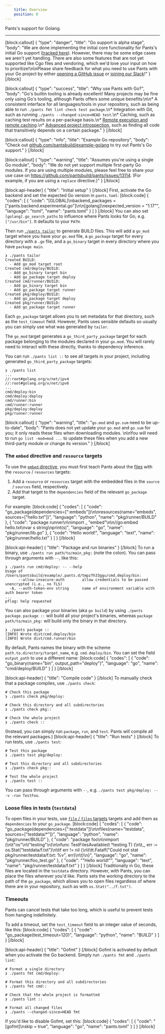 ```yaml
---
    title: Overview
    position: 0
---
```


Pants's support for Golang.

---

[block:callout]
{
  "type": "danger",
  "title": "Go support is alpha stage",
  "body": "We are done implementing the initial core functionality for Pants's initial Go support ([tracked here](https://github.com/pantsbuild/pants/projects/21)). However, there may be some edge cases we aren't yet handling. There are also some features that are not yet supported like Cgo files and vendoring, which we'd love your input on how to prioritize!\n\nPlease share feedback for what you need to use Pants with your Go project by either [opening a GitHub issue](https://github.com/pantsbuild/pants/issues/new/choose) or [joining our Slack](doc:community)!"
}
[/block]

[block:callout]
{
  "type": "success",
  "title": "Why use Pants with Go?",
  "body": "Go's builtin tooling is already excellent! Many projects may be fine only using Go's tooling, although Pants offers some unique benefits:\n\n* A consistent interface for all languages/tools in your repository, such as being able to run `./pants fmt lint check test package`.\n* Integration with Git, such as running `./pants --changed-since=HEAD test`.\n* Caching, such as caching test results on a per-package basis.\n* [Remote execution and remote caching](doc:remote-caching-execution).\n* [Advanced project introspection](doc:project-introspection), such as finding all code that transitively depends on a certain package."
}
[/block]

[block:callout]
{
  "type": "info",
  "title": "Example Go repository",
  "body": "Check out [github.com/pantsbuild/example-golang](https://github.com/pantsbuild/example-golang) to try out Pants's Go support."
}
[/block]

[block:callout]
{
  "type": "warning",
  "title": "Assumes you're using a single Go module",
  "body": "We do not yet support multiple first-party Go modules. If you are using multiple modules, please feel free to share your use case on https://github.com/pantsbuild/pants/issues/13114. (For example, if you are using a `replace` directive.)"
}
[/block]

[block:api-header]
{
  "title": "Initial setup"
}
[/block]
First, activate the Go backend and set the expected Go version in `pants.toml`:
[block:code]
{
  "codes": [
    {
      "code": "[GLOBAL]\nbackend_packages = [\"pants.backend.experimental.go\"]\n\n[golang]\nexpected_version = \"1.17\"",
      "language": "toml",
      "name": "pants.toml"
    }
  ]
}
[/block]
You can also set `[golang].go_search_paths` to influence where Pants looks for Go, e.g. `["/usr/bin"]`. It defaults to your `PATH`.

Then run [`./pants tailor`](doc:create-initial-build-files) to generate BUILD files. This will add a `go_mod` target where you have your `go.mod` file, a `go_package` target for every directory with a `.go` file, and a `go_binary` target in every directory where you have `package main`.

```
❯ ./pants tailor
Created BUILD:
  - Add go_mod target root
Created cmd/deploy/BUILD:
  - Add go_binary target bin
  - Add go_package target deploy
Created cmd/runner/BUILD:
  - Add go_binary target bin
  - Add go_package target runner
Created pkg/deploy/BUILD:
  - Add go_package target deploy
Created pkg/runner/BUILD:
  - Add go_package target runner
```

Each `go_package` target allows you to set metadata for that directory, such as the `test_timeout` field. However, Pants uses sensible defaults so usually you can simply use what was generated by `tailor`.

The `go_mod` target generates a `go_third_party_package` target for each package belonging to the modules declared in your `go.mod`. You will rarely need to interact with these directly, thanks to dependency inference.

You can run `./pants list ::` to see all targets in your project, including generated `go_third_party_package` targets:

```
❯ ./pants list
...
//:root#golang.org/x/net/ipv4
//:root#golang.org/x/net/ipv6
...
cmd/deploy:bin
cmd/deploy:deploy
cmd/runner:bin
cmd/runner:runner
pkg/deploy:deploy
pkg/runner:runner
```
[block:callout]
{
  "type": "warning",
  "title": "`go.mod` and `go.sum` need to be up-to-date",
  "body": "Pants does not yet update your `go.mod` and `go.sum` for you; it only reads these files when downloading modules. \n\nYou will need to run `go list -mod=mod ...` to update these files when you add a new third-party module or change its version."
}
[/block]
### The `embed` directive and `resource` targets

To use the [`embed` directive](https://pkg.go.dev/embed), you must first teach Pants about the [files](doc:resources) with the `resource` / `resources` targets:

1. Add a `resource` or `resources` target with the embedded files in the `source` / `sources` field, respectively.
2. Add that target to the `dependencies` field of the relevant `go_package` target.

For example:
[block:code]
{
  "codes": [
    {
      "code": "go_package(dependencies=[\":embeds\"])\n\nresources(name=\"embeds\", sources=[\"hello.txt\"])",
      "language": "python",
      "name": "pkg/runner/BUILD"
    },
    {
      "code": "package runner\n\nimport _ \"embed\"\n\n//go:embed hello.txt\nvar s string\nprint(s)",
      "language": "go",
      "name": "pkg/runner/lib.go"
    },
    {
      "code": "Hello world!",
      "language": "text",
      "name": "pkg/runner/hello.txt"
    }
  ]
}
[/block]

[block:api-header]
{
  "title": "Package and run binaries"
}
[/block]
To run a binary, use `./pants run path/to/main_pkg:` (note the colon). You can pass through arguments with `--`, like this:

```
❯ ./pants run cmd/deploy: -- --help
Usage of /Users/pantsbuild/example/.pants.d/tmpzfh33ggu/cmd.deploy/bin:
      --allow-insecure-auth        allow credentials to be passed unencrypted (i.e., no TLS)
  -A, --auth-token-env string      name of environment variable with auth bearer token
...
pflag: help requested
```

You can also package your binaries (aka `go build`) by using `./pants package`. `package ::` will build all your project's binaries, whereas `package path/to/main_pkg:` will build only the binary in that directory.

```
❯ ./pants package ::
[INFO] Wrote dist/cmd.deploy/bin
[INFO] Wrote dist/cmd.runner/bin
```

By default, Pants names the binary with the scheme `path.to.directory/target_name`, e.g. `cmd.deploy/bin`. You can set the field `output_path` to use a different name:
[block:code]
{
  "codes": [
    {
      "code": "go_binary(name=\"bin\", output_path=\"deploy\")",
      "language": "go",
      "name": "cmd/deploy/BUILD"
    }
  ]
}
[/block]

[block:api-header]
{
  "title": "Compile code"
}
[/block]
To manually check that a package compiles, use `./pants check`:

```
# Check this package
❯ ./pants check pkg/deploy:

# Check this directory and all subdirectories
❯ ./pants check pkg::

# Check the whole project
❯ ./pants check ::
```

(Instead, you can simply run `package`, `run`, and `test`. Pants will compile all the relevant packages.)
[block:api-header]
{
  "title": "Run tests"
}
[/block]
To run tests, use `./pants test`:

```
# Test this package
❯ ./pants test pkg/deploy:

# Test this directory and all subdirectories
❯ ./pants check pkg::

# Test the whole project
❯ ./pants test ::
```

You can pass through arguments with `--`, e.g. `./pants test pkg/deploy: -- -v -run TestFoo`.

### Loose files in tests (`testdata`)

To open files in your tests, use [`file` / `files` targets](doc:resources) targets and add them as `dependencies` to your `go_package`.
[block:code]
{
  "codes": [
    {
      "code": "go_package(dependencies=[\":testdata\"])\n\nfiles(name=\"testdata\", sources=[\"testdata/*\"])",
      "language": "python",
      "name": "pkg/runner/BUILD"
    },
    {
      "code": "package foo\n\nimport (\n\t\"os\"\n\t\"testing\"\n)\n\nfunc TestFilesAvailable(t *testing.T) {\n\t_, err := os.Stat(\"testdata/f.txt\")\n\tif err != nil {\n\t\tt.Fatalf(\"Could not stat pkg/runner/testdata/f.txt: %v\", err)\n\t}\n}",
      "language": "go",
      "name": "pkg/runner/foo_test.go"
    },
    {
      "code": "\"Hello world!\"",
      "language": "text",
      "name": "pkg/runner/testdata/f.txt"
    }
  ]
}
[/block]
Traditionally in Go, these files are located in the `testdata` directory. However, with Pants, you can place the files wherever you'd like. Pants sets the working directory to the path of the `go_package`, which allows you to open files regardless of where there are in your repository, such as with `os.Stat("../f.txt")`.

### Timeouts

Pants can cancel tests that take too long, which is useful to prevent tests from hanging indefinitely.

To add a timeout, set the `test_timeout` field to an integer value of seconds, like this:
[block:code]
{
  "codes": [
    {
      "code": "go_package(test_timeout=120)",
      "language": "python",
      "name": "BUILD"
    }
  ]
}
[/block]

[block:api-header]
{
  "title": "Gofmt"
}
[/block]
Gofmt is activated by default when you activate the Go backend. Simply run `./pants fmt` and `./pants lint`:

```
# Format a single directory
❯ ./pants fmt cmd/deploy:

# Format this directory and all subdirectories
❯ ./pants fmt cmd::

# Check that the whole project is formatted
❯ ./pants lint ::

# Format all changed files
❯ ./pants --changed-since=HEAD fmt
```

If you'd like to disable Gofmt, set this:
[block:code]
{
  "codes": [
    {
      "code": "[gofmt]\nskip = true",
      "language": "go",
      "name": "pants.toml"
    }
  ]
}
[/block]
